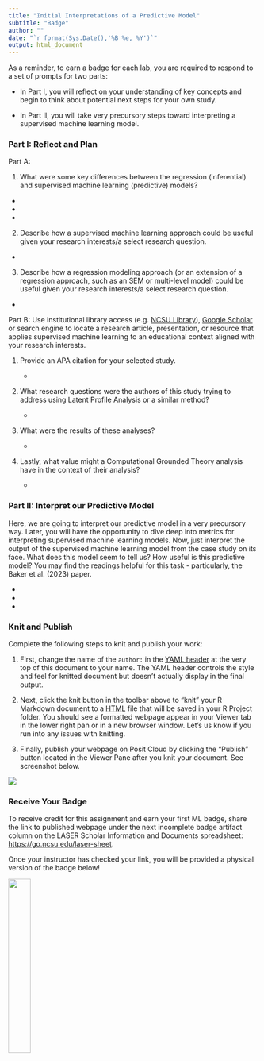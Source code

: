 ```yaml
---
title: "Initial Interpretations of a Predictive Model"
subtitle: "Badge"
author: ""
date: "`r format(Sys.Date(),'%B %e, %Y')`"
output: html_document
---
```


As a reminder, to earn a badge for each lab, you are required to respond to a set of prompts for two parts:

-   In Part I, you will reflect on your understanding of key concepts and begin to think about potential next steps for your own study.

-   In Part II, you will take very precursory steps toward interpreting a supervised machine learning model.

### Part I: Reflect and Plan

Part A:

1.  What were some key differences between the regression (inferential) and supervised machine learning (predictive) models?

-   

-   

-   

2.  Describe how a supervised machine learning approach could be useful given your research interests/a select research question.

-   

3.  Describe how a regression modeling approach (or an extension of a regression approach, such as an SEM or multi-level model) could be useful given your research interests/a select research question.

-   

Part B: Use institutional library access (e.g. [NCSU Library](https://www.lib.ncsu.edu/#articles)), [Google Scholar](https://scholar.google.com/) or search engine to locate a research article, presentation, or resource that applies supervised machine learning to an educational context aligned with your research interests.

1.  Provide an APA citation for your selected study.

    -   

2.  What research questions were the authors of this study trying to address using Latent Profile Analysis or a similar method?

    -   

3.  What were the results of these analyses?

    -   

4.  Lastly, what value might a Computational Grounded Theory analysis have in the context of their analysis?

    -   

### Part II: Interpret our Predictive Model

Here, we are going to interpret our predictive model in a very precursory way. Later, you will have the opportunity to dive deep into metrics for interpreting supervised machine learning models. Now, just interpret the output of the supervised machine learning model from the case study on its face. What does this model seem to tell us? How useful is this predictive model? You may find the readings helpful for this task - particularly, the Baker et al. (2023) paper.

-   

-   

-   

### Knit and Publish

Complete the following steps to knit and publish your work:

1.  First, change the name of the `author:` in the [YAML header](https://bookdown.org/yihui/rmarkdown-cookbook/rmarkdown-anatomy.html#yaml-metadata) at the very top of this document to your name. The YAML header controls the style and feel for knitted document but doesn't actually display in the final output.

2.  Next, click the knit button in the toolbar above to "knit" your R Markdown document to a [HTML](https://bookdown.org/yihui/rmarkdown/html-document.html) file that will be saved in your R Project folder. You should see a formatted webpage appear in your Viewer tab in the lower right pan or in a new browser window. Let's us know if you run into any issues with knitting.

3.  Finally, publish your webpage on Posit Cloud by clicking the "Publish" button located in the Viewer Pane after you knit your document. See screenshot below.

![](img/publish.png)

### Receive Your Badge

To receive credit for this assignment and earn your first ML badge, share the link to published webpage under the next incomplete badge artifact column on the LASER Scholar Information and Documents spreadsheet: <https://go.ncsu.edu/laser-sheet>.

Once your instructor has checked your link, you will be provided a physical version of the badge below!

![](img/sml-1-badge.png){width="30%"}

